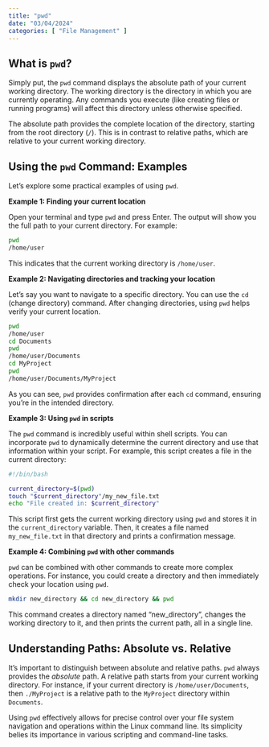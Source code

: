 ```yaml
---
title: "pwd"
date: "03/04/2024"
categories: [ "File Management" ]
---
```


## What is `pwd`?

Simply put, the `pwd` command displays the absolute path of your current working directory.  The working directory is the directory in which you are currently operating.  Any commands you execute (like creating files or running programs) will affect this directory unless otherwise specified.

The absolute path provides the complete location of the directory, starting from the root directory (`/`). This is in contrast to relative paths, which are relative to your current working directory.


## Using the `pwd` Command: Examples

Let's explore some practical examples of using `pwd`.

**Example 1:  Finding your current location**

Open your terminal and type `pwd` and press Enter.  The output will show you the full path to your current directory.  For example:

```bash
pwd
/home/user
```

This indicates that the current working directory is `/home/user`.

**Example 2:  Navigating directories and tracking your location**

Let's say you want to navigate to a specific directory.  You can use the `cd` (change directory) command.  After changing directories, using `pwd` helps verify your current location.

```bash
pwd
/home/user
cd Documents
pwd
/home/user/Documents
cd MyProject
pwd
/home/user/Documents/MyProject
```

As you can see, `pwd` provides confirmation after each `cd` command, ensuring you're in the intended directory.

**Example 3:  Using `pwd` in scripts**

The `pwd` command is incredibly useful within shell scripts. You can incorporate `pwd` to dynamically determine the current directory and use that information within your script.  For example, this script creates a file in the current directory:


```bash
#!/bin/bash

current_directory=$(pwd)
touch "$current_directory"/my_new_file.txt
echo "File created in: $current_directory"
```

This script first gets the current working directory using `pwd` and stores it in the `current_directory` variable. Then, it creates a file named `my_new_file.txt` in that directory and prints a confirmation message.


**Example 4:  Combining `pwd` with other commands**

`pwd` can be combined with other commands to create more complex operations.  For instance, you could create a directory and then immediately check your location using `pwd`.

```bash
mkdir new_directory && cd new_directory && pwd
```

This command creates a directory named "new_directory", changes the working directory to it, and then prints the current path, all in a single line.

##  Understanding Paths: Absolute vs. Relative


It's important to distinguish between absolute and relative paths.  `pwd` always provides the *absolute* path.  A relative path starts from your current working directory.  For instance, if your current directory is `/home/user/Documents`, then `./MyProject` is a relative path to the `MyProject` directory within `Documents`.


Using `pwd` effectively allows for precise control over your file system navigation and operations within the Linux command line.  Its simplicity belies its importance in various scripting and command-line tasks.

